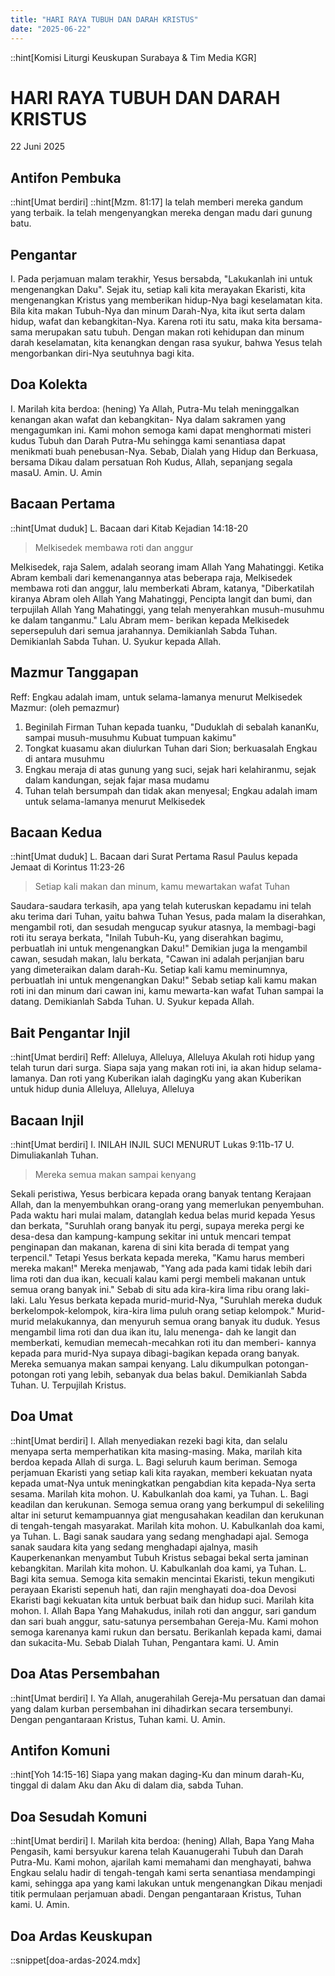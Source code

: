 ```yaml
---
title: "HARI RAYA TUBUH DAN DARAH KRISTUS"
date: "2025-06-22"
---
```

::hint[Komisi Liturgi Keuskupan Surabaya & Tim Media KGR]
# HARI RAYA TUBUH DAN DARAH KRISTUS
22 Juni 2025


## Antifon Pembuka
::hint[Umat berdiri]
::hint[Mzm. 81:17]
la telah memberi mereka gandum yang terbaik. Ia telah mengenyangkan mereka dengan madu dari gunung batu. 

## Pengantar
I. Pada perjamuan malam terakhir, Yesus bersabda, "Lakukanlah ini untuk mengenangkan Daku". Sejak itu, setiap kali kita merayakan Ekaristi, kita mengenangkan Kristus yang memberikan hidup-Nya bagi keselamatan kita. Bila kita makan Tubuh-Nya dan minum Darah-Nya, kita ikut serta dalam hidup, wafat dan kebangkitan-Nya. Karena roti itu satu, maka kita bersama-sama merupakan satu tubuh. Dengan makan roti kehidupan dan minum darah keselamatan, kita kenangkan dengan rasa syukur, bahwa Yesus telah mengorbankan diri-Nya seutuhnya bagi kita. 

## Doa Kolekta
I. Marilah kita berdoa: (hening)
Ya Allah, Putra-Mu telah meninggalkan kenangan akan wafat dan kebangkitan- Nya dalam sakramen yang mengagumkan ini. Kami mohon semoga kami dapat menghormati misteri kudus Tubuh dan Darah Putra-Mu sehingga kami senantiasa dapat menikmati buah penebusan-Nya. Sebab, Dialah yang Hidup dan Berkuasa, bersama Dikau dalam persatuan Roh Kudus, Allah, sepanjang segala masaU. Amin.
U. Amin

## Bacaan Pertama
::hint[Umat duduk]
L. Bacaan dari Kitab Kejadian 14:18-20
> Melkisedek membawa roti dan anggur

Melkisedek, raja Salem, adalah seorang imam Allah Yang Mahatinggi. Ketika Abram kembali dari kemenangannya atas beberapa raja, Melkisedek membawa roti dan anggur, lalu memberkati Abram, katanya, "Diberkatilah kiranya Abram oleh Allah Yang Mahatinggi, Pencipta langit dan bumi, dan terpujilah Allah Yang Mahatinggi, yang telah menyerahkan musuh-musuhmu ke dalam tanganmu." Lalu Abram mem- berikan kepada Melkisedek sepersepuluh dari semua jarahannya. Demikianlah Sabda Tuhan. Demikianlah Sabda Tuhan. 
U. Syukur kepada Allah.

## Mazmur Tanggapan
Reff: Engkau adalah imam, untuk selama-lamanya menurut Melkisedek
Mazmur: (oleh pemazmur)
1. Beginilah Firman Tuhan kepada tuanku, "Duduklah di sebalah kananKu, sampai musuh-musuhmu Kubuat tumpuan kakimu"
2. Tongkat kuasamu akan diulurkan Tuhan dari Sion; berkuasalah Engkau di antara musuhmu
3. Engkau meraja di atas gunung yang suci, sejak hari kelahiranmu, sejak dalam kandungan, sejak fajar masa mudamu
4. Tuhan telah bersumpah dan tidak akan menyesal; Engkau adalah imam untuk selama-lamanya menurut Melkisedek

## Bacaan Kedua
::hint[Umat duduk]
L. Bacaan dari Surat Pertama Rasul Paulus kepada Jemaat di Korintus 11:23-26
> Setiap kali makan dan minum, kamu mewartakan wafat Tuhan

Saudara-saudara terkasih, apa yang telah kuteruskan kepadamu ini telah aku terima dari Tuhan, yaitu bahwa Tuhan Yesus, pada malam la diserahkan, mengambil roti, dan sesudah mengucap syukur atasnya, la membagi-bagi roti itu seraya berkata, "Inilah Tubuh-Ku, yang diserahkan bagimu, perbuatlah ini untuk mengenangkan Daku!" Demikian juga la mengambil cawan, sesudah makan, lalu berkata, "Cawan ini adalah perjanjian baru yang dimeteraikan dalam darah-Ku. Setiap kali kamu meminumnya, perbuatlah ini untuk mengenangkan Daku!" Sebab setiap kali kamu makan roti ini dan minum dari cawan ini, kamu mewarta-kan wafat Tuhan sampai la datang. 
Demikianlah Sabda Tuhan. 
U. Syukur kepada Allah. 

## Bait Pengantar Injil
::hint[Umat berdiri]
Reff: Alleluya, Alleluya, Alleluya
Akulah roti hidup yang telah turun dari surga. Siapa saja yang makan roti ini, ia akan hidup selama-lamanya. Dan roti yang Kuberikan ialah dagingKu yang akan Kuberikan untuk hidup dunia
Alleluya, Alleluya, Alleluya

## Bacaan Injil
::hint[Umat berdiri]
I. INILAH INJIL SUCI MENURUT Lukas 9:11b-17
U. Dimuliakanlah Tuhan.
> Mereka semua makan sampai kenyang

Sekali peristiwa, Yesus berbicara kepada orang banyak tentang Kerajaan Allah, dan la menyembuhkan orang-orang yang memerlukan penyembuhan. Pada waktu hari mulai malam, datanglah kedua belas murid kepada Yesus dan berkata, "Suruhlah orang banyak itu pergi, supaya mereka pergi ke desa-desa dan kampung-kampung sekitar ini untuk mencari tempat penginapan dan makanan, karena di sini kita berada di tempat yang terpencil." Tetapi Yesus berkata kepada mereka, "Kamu harus memberi mereka makan!" Mereka menjawab, "Yang ada pada kami tidak lebih dari lima roti dan dua ikan, kecuali kalau kami pergi membeli makanan untuk semua orang banyak ini." Sebab di situ ada kira-kira lima ribu orang laki-laki. Lalu Yesus berkata kepada murid-murid-Nya, "Suruhlah mereka duduk berkelompok-kelompok, kira-kira lima puluh orang setiap kelompok." Murid-murid melakukannya, dan menyuruh semua orang banyak itu duduk. Yesus mengambil lima roti dan dua ikan itu, lalu menenga- dah ke langit dan memberkati, kemudian memecah-mecahkan roti itu dan memberi- kannya kepada para murid-Nya supaya dibagi-bagikan kepada orang banyak. Mereka semuanya makan sampai kenyang. Lalu dikumpulkan potongan-potongan roti yang lebih, sebanyak dua belas bakul. 
Demikianlah Sabda Tuhan. 
U. Terpujilah Kristus.

## Doa Umat
::hint[Umat berdiri]
I. Allah menyediakan rezeki bagi kita, dan selalu menyapa serta memperhatikan kita masing-masing. Maka, marilah kita berdoa kepada Allah di surga. 
L. Bagi seluruh kaum beriman. Semoga perjamuan Ekaristi yang setiap kali kita rayakan, memberi kekuatan nyata kepada umat-Nya untuk meningkatkan pengabdian kita kepada-Nya serta sesama. Marilah kita mohon. 
U. Kabulkanlah doa kami, ya Tuhan. 
L. Bagi keadilan dan kerukunan. Semoga semua orang yang berkumpul di sekeliling altar ini seturut kemampuannya giat mengusahakan keadilan dan kerukunan di tengah-tengah masyarakat. Marilah kita mohon. 
U. Kabulkanlah doa kami, ya Tuhan. 
L. Bagi sanak saudara yang sedang menghadapi ajal. Semoga sanak saudara kita yang sedang menghadapi ajalnya, masih Kauperkenankan menyambut Tubuh Kristus sebagai bekal serta jaminan kebangkitan. Marilah kita mohon.
U. Kabulkanlah doa kami, ya Tuhan. 
L. Bagi kita semua. Semoga kita semakin mencintai Ekaristi, tekun mengikuti perayaan Ekaristi sepenuh hati, dan rajin menghayati doa-doa Devosi Ekaristi bagi kekuatan kita untuk berbuat baik dan hidup suci. Marilah kita mohon. 
I. Allah Bapa Yang Mahakudus, inilah roti dan anggur, sari gandum dan sari buah anggur, satu-satunya persembahan Gereja-Mu. Kami mohon semoga karenanya kami rukun dan bersatu. Berikanlah kepada kami, damai dan sukacita-Mu. Sebab Dialah Tuhan, Pengantara kami. 
U. Amin

## Doa Atas Persembahan
::hint[Umat berdiri]
I. Ya Allah, anugerahilah Gereja-Mu persatuan dan damai yang dalam kurban persembahan ini dihadirkan secara tersembunyi. Dengan pengantaraan Kristus, Tuhan kami. 
U. Amin.

## Antifon Komuni
::hint[Yoh 14:15-16]
Siapa yang makan daging-Ku dan minum darah-Ku, tinggal di dalam Aku dan Aku di dalam dia, sabda Tuhan.

## Doa Sesudah Komuni
::hint[Umat berdiri]
I. Marilah kita berdoa: (hening)
Allah, Bapa Yang Maha Pengasih, kami bersyukur karena telah Kauanugerahi Tubuh dan Darah Putra-Mu. Kami mohon, ajarilah kami memahami dan menghayati, bahwa Engkau selalu hadir di tengah-tengah kami serta senantiasa mendampingi kami, sehingga apa yang kami lakukan untuk mengenangkan Dikau menjadi titik permulaan perjamuan abadi. Dengan pengantaraan Kristus, Tuhan kami. U. Amin.

## Doa Ardas Keuskupan
::snippet[doa-ardas-2024.mdx]
